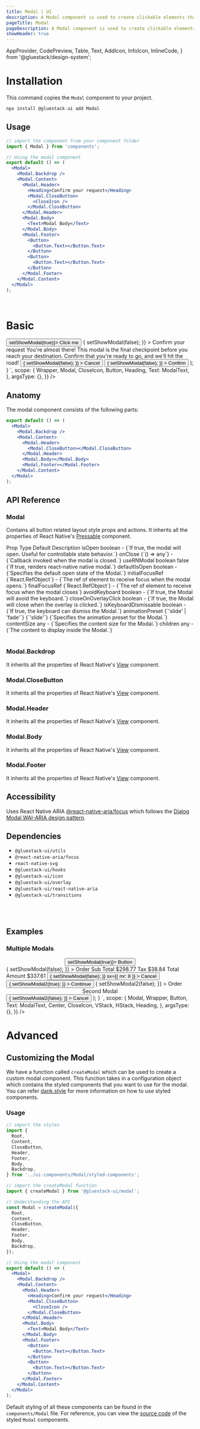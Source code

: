 ```yaml
---
title: Modal | UI
description: A Modal component is used to create clickable elements that perform an action when pressed.
pageTitle: Modal
pageDescription: A Modal component is used to create clickable elements that perform an action when pressed.
showHeader: true
---
```



<Meta title="components/Modal" />

  AppProvider,
  CodePreview,
  Table,
  Text,
  AddIcon,
  InfoIcon,
  InlineCode,
} from '@gluestack/design-system';


# Installation

This command copies the `Modal` component to your project.

```jsx
npx install @gluestack-ui add Modal
```

## Usage

```jsx
// import the component from your component folder
import { Modal } from 'components';

// Using the modal component
export default () => (
  <Modal>
    <Modal.Backdrop />
    <Modal.Content>
      <Modal.Header>
        <Heading>Confirm your request</Heading>
        <Modal.CloseButton>
          <CloseIcon />
        </Modal.CloseButton>
      </Modal.Header>
      <Modal.Body>
        <Text>Modal Body</Text>
      </Modal.Body>
      <Modal.Footer>
        <Button>
          <Button.Text></Button.Text>
        </Button>
        <Button>
          <Button.Text></Button.Text>
        </Button>
      </Modal.Footer>
    </Modal.Content>
  </Modal>
);
```

<br />

# Basic

<AppProvider>
  <CodePreview
    showComponentRenderer={true}
    showArgsController={false}
    metaData={{
      code: `
function App(){
  const [showModal, setShowModal] = React.useState(false);
  return (<Wrapper>
            <Button onPress={() => setShowModal(true)}>
              <Button.Text>Click me</Button.Text>
            </Button>
            <Modal
              isOpen={showModal}
              onClose={() => {
              setShowModal(false);
               }}
            >
              <Modal.Backdrop />
              <Modal.Content>
                <Modal.Header>
                  <Heading fontSize="$md">Confirm your request</Heading>
                  <Modal.CloseButton>
                    <CloseIcon sx={{ w: 16, h: 16 }} />
                  </Modal.CloseButton>
                </Modal.Header>
                <Modal.Body>
                  <Text fontSize="$sm">
                    You're almost there! This modal is the final checkpoint before you reach your destination. Confirm that you're ready to go, and we'll hit the road!
                  </Text>
                </Modal.Body>
                <Modal.Footer>
                  <Button
                    variant="outline"
                    action="secondary"
                    mr="$3"
                    onPress={() => {
                      setShowModal(false);
                    }}
                  >
                    <Button.Text>Cancel</Button.Text>
                  </Button>
                  <Button
                    action="primary"
                    onPress={() => {
                      setShowModal(false);
                    }}
                  >
                    <Button.Text>Confirm</Button.Text>
                  </Button>
                </Modal.Footer>
              </Modal.Content>
            </Modal>
          </Wrapper>
        );
      }
`,
      scope: {
        Wrapper,
        Modal,
        CloseIcon,
        Button,
        Heading,
        Text: ModalText,
      },
      argsType: {},
    }}
  />
</AppProvider>
<br />

## Anatomy

The modal component consists of the following parts:

```jsx
export default () => (
  <Modal>
    <Modal.Backdrop />
    <Modal.Content>
      <Modal.Header>
        <Modal.CloseButton></Modal.CloseButton>
      </Modal.Header>
      <Modal.Body></Modal.Body>
      <Modal.Footer></Modal.Footer>
    </Modal.Content>
  </Modal>
);
```

## API Reference

### Modal

Contains all button related layout style props and actions.
It inherits all the properties of React Native's [Pressable](https://reactnative.dev/docs/pressable#props) component.

<AppProvider>
  <Table>
    <Table.THead>
      <Table.TR>
        <Table.TH>
          <Table.TText>Prop</Table.TText>
        </Table.TH>
        <Table.TH>
          <Table.TText>Type</Table.TText>
        </Table.TH>
        <Table.TH>
          <Table.TText>Default</Table.TText>
        </Table.TH>
        <Table.TH>
          <Table.TText>Description</Table.TText>
        </Table.TH>
      </Table.TR>
    </Table.THead>
    <Table.TBody>
      <Table.TR>
        <Table.TD>
          <Table.TText>
            <InlineCode>isOpen</InlineCode>
          </Table.TText>
        </Table.TD>
        <Table.TD>
          <Table.TText>boolean</Table.TText>
        </Table.TD>
        <Table.TD>
          <Table.TText>-</Table.TText>
        </Table.TD>
        <Table.TD>
          <Table.TText>{`If true, the modal will open. Useful for controllable state behavior.`}</Table.TText>
        </Table.TD>
      </Table.TR>
      <Table.TR>
        <Table.TD>
          <Table.TText>
            <InlineCode>onClose</InlineCode>
          </Table.TText>
        </Table.TD>
        <Table.TD>
          <Table.TText>{`() => any`}</Table.TText>
        </Table.TD>
        <Table.TD>
          <Table.TText>-</Table.TText>
        </Table.TD>
        <Table.TD>
          <Table.TText>{`Callback invoked when the modal is closed.`}</Table.TText>
        </Table.TD>
      </Table.TR>
      <Table.TR>
        <Table.TD>
          <Table.TText>
            <InlineCode>useRNModal</InlineCode>
          </Table.TText>
        </Table.TD>
        <Table.TD>
          <Table.TText>boolean</Table.TText>
        </Table.TD>
        <Table.TD>
          <Table.TText>false</Table.TText>
        </Table.TD>
        <Table.TD>
          <Table.TText>{`If true, renders react-native native modal.`}</Table.TText>
        </Table.TD>
      </Table.TR>
      <Table.TR>
        <Table.TD>
          <Table.TText>
            <InlineCode>defaultIsOpen</InlineCode>
          </Table.TText>
        </Table.TD>
        <Table.TD>
          <Table.TText>boolean</Table.TText>
        </Table.TD>
        <Table.TD>
          <Table.TText>-</Table.TText>
        </Table.TD>
        <Table.TD>
          <Table.TText>{`Specifies the default open state of the Modal.`}</Table.TText>
        </Table.TD>
      </Table.TR>
      <Table.TR>
        <Table.TD>
          <Table.TText>
            <InlineCode>initialFocusRef</InlineCode>
          </Table.TText>
        </Table.TD>
        <Table.TD>
          <Table.TText>{`React.RefObject<any>`}</Table.TText>
        </Table.TD>
        <Table.TD>
          <Table.TText>-</Table.TText>
        </Table.TD>
        <Table.TD>
          <Table.TText>{`The ref of element to receive focus when the modal opens.`}</Table.TText>
        </Table.TD>
      </Table.TR>
      <Table.TR>
        <Table.TD>
          <Table.TText>
            <InlineCode>finalFocusRef</InlineCode>
          </Table.TText>
        </Table.TD>
        <Table.TD>
          <Table.TText>{`React.RefObject<any>`}</Table.TText>
        </Table.TD>
        <Table.TD>
          <Table.TText>-</Table.TText>
        </Table.TD>
        <Table.TD>
          <Table.TText>{`The ref of element to receive focus when the modal closes`}</Table.TText>
        </Table.TD>
      </Table.TR>
      <Table.TR>
        <Table.TD>
          <Table.TText>
            <InlineCode>avoidKeyboard</InlineCode>
          </Table.TText>
        </Table.TD>
        <Table.TD>
          <Table.TText>boolean</Table.TText>
        </Table.TD>
        <Table.TD>
          <Table.TText>-</Table.TText>
        </Table.TD>
        <Table.TD>
          <Table.TText>{`If true, the Modal will avoid the keyboard.`}</Table.TText>
        </Table.TD>
      </Table.TR>
      <Table.TR>
        <Table.TD>
          <Table.TText>
            <InlineCode>closeOnOverlayClick</InlineCode>
          </Table.TText>
        </Table.TD>
        <Table.TD>
          <Table.TText>boolean</Table.TText>
        </Table.TD>
        <Table.TD>
          <Table.TText>-</Table.TText>
        </Table.TD>
        <Table.TD>
          <Table.TText>{`If true, the Modal will close when the overlay is clicked.`}</Table.TText>
        </Table.TD>
      </Table.TR>
      <Table.TR>
        <Table.TD>
          <Table.TText>
            <InlineCode>isKeyboardDismissable</InlineCode>
          </Table.TText>
        </Table.TD>
        <Table.TD>
          <Table.TText>boolean</Table.TText>
        </Table.TD>
        <Table.TD>
          <Table.TText>-</Table.TText>
        </Table.TD>
        <Table.TD>
          <Table.TText>{`If true, the keyboard can dismiss the Modal.`}</Table.TText>
        </Table.TD>
      </Table.TR>
      <Table.TR>
        <Table.TD>
          <Table.TText>
            <InlineCode>animationPreset</InlineCode>
          </Table.TText>
        </Table.TD>
        <Table.TD>
          <Table.TText>{`'slide' | 'fade'`}</Table.TText>
        </Table.TD>
        <Table.TD>
          <Table.TText>{`'slide'`}</Table.TText>
        </Table.TD>
        <Table.TD>
          <Table.TText>{`Specifies the animation preset for the Modal.`}</Table.TText>
        </Table.TD>
      </Table.TR>
      <Table.TR>
        <Table.TD>
          <Table.TText>
            <InlineCode>contentSize</InlineCode>
          </Table.TText>
        </Table.TD>
        <Table.TD>
          <Table.TText>any</Table.TText>
        </Table.TD>
        <Table.TD>
          <Table.TText>-</Table.TText>
        </Table.TD>
        <Table.TD>
          <Table.TText>{`Specifies the content size for the Modal.`}</Table.TText>
        </Table.TD>
      </Table.TR>
      <Table.TR>
        <Table.TD>
          <Table.TText>
            <InlineCode>children</InlineCode>
          </Table.TText>
        </Table.TD>
        <Table.TD>
          <Table.TText>any</Table.TText>
        </Table.TD>
        <Table.TD>
          <Table.TText>-</Table.TText>
        </Table.TD>
        <Table.TD>
          <Table.TText>{`The content to display inside the Modal.`}</Table.TText>
        </Table.TD>
      </Table.TR>
    </Table.TBody>
  </Table>
</AppProvider>

### Modal.Backdrop

It inherits all the properties of React Native's [View](https://reactnative.dev/docs/view#props) component.

### Modal.CloseButton

It inherits all the properties of React Native's [View](https://reactnative.dev/docs/view#props) component.

### Modal.Header

It inherits all the properties of React Native's [View](https://reactnative.dev/docs/view#props) component.

### Modal.Body

It inherits all the properties of React Native's [View](https://reactnative.dev/docs/view#props) component.

### Modal.Footer

It inherits all the properties of React Native's [View](https://reactnative.dev/docs/view#props) component.

## Accessibility

Uses React Native ARIA [@react-native-aria/focus](https://react-native-aria.geekyants.com/docs/FocusScope) which follows the [Dialog Modal WAI-ARIA design pattern](https://www.w3.org/WAI/ARIA/apg/#dialog_modal).

## Dependencies

- `@gluestack-ui/utils`
- `@react-native-aria/focus`
- `react-native-svg`
- `@gluestack-ui/hooks`
- `@gluestack-ui/icon`
- `@gluestack-ui/overlay`
- `@gluestack-ui/react-native-aria`
- `@gluestack-ui/transitions`

<br />
<br />

## Examples

### Multiple Modals

<AppProvider>
  <CodePreview
    showComponentRenderer={true}
    showArgsController={false}
    metaData={{
      code: `
function App(){
  const [showModal, setShowModal] = React.useState(false);
  const [showModal2, setShowModal2] = React.useState(false);
    return (<Wrapper>
      <Center h={300}>
        <Button onPress={() => setShowModal(true)}>
          <Button.Text>Button</Button.Text>
        </Button>
      </Center>
      <Modal
        isOpen={showModal}
        onClose={() => {
          setShowModal(false);
        }}
      >
        <Modal.Backdrop />
        <Modal.Content>
          <Modal.CloseButton>
            <CloseIcon sx={{ w: 16, h: 16 }} />
          </Modal.CloseButton>
          <Modal.Header>
            <Text variant="modalHeader">Order</Text>
          </Modal.Header>
          <Modal.Body>
            <VStack space="sm">
              <HStack
                sx={{
                  alignItems: 'center',
                  justifyContent: 'space-between',
                }}
              >
                <Text sx={{ fontWeight: '$medium' }}>Sub Total</Text>
                <Text sx={{ color: '$blueGray400' }}>$298.77</Text>
              </HStack>
              <HStack
                sx={{
                  alignItems: 'center',
                  justifyContent: 'space-between',
                }}
              >
                <Text sx={{ fontWeight: '$medium' }}>Tax</Text>
                <Text sx={{ color: '$blueGray400' }}>$38.84</Text>
              </HStack>
              <HStack
                sx={{
                  alignItems: 'center',
                  justifyContent: 'space-between',
                }}
              >
                <Text sx={{ fontWeight: '$medium' }}>Total Amount</Text>
                <Text sx={{ color: '$green500' }}>$337.61</Text>
              </HStack>
            </VStack>
          </Modal.Body>
          <Modal.Footer>
            <Button
              variant="outline"
              onPress={() => {
                setShowModal(false);
              }}
              sx={{ mr: 8 }}
            >
              <Button.Text>Cancel</Button.Text>
            </Button>
            <Button
              onPress={() => {
                setShowModal2(true);
              }}
            >
              <Button.Text>Continue</Button.Text>
            </Button>
          </Modal.Footer>
        </Modal.Content>
      </Modal>
      <Modal
        isOpen={showModal2}
        onClose={() => {
          setShowModal2(false);
        }}
      >
        <Modal.Backdrop />
        <Modal.Content>
          <Modal.CloseButton>
            <CloseIcon sx={{ w: 16, h: 16 }} />
          </Modal.CloseButton>
          <Modal.Header>
            <Text variant="modalHeader">Order</Text>
          </Modal.Header>
          <Modal.Body>
            <Center>
              <Heading>Second Modal</Heading>
            </Center>
          </Modal.Body>
          <Modal.Footer>
            <Button
              onPress={() => {
                setShowModal2(false);
              }}
            >
              <Button.Text>Cancel</Button.Text>
            </Button>
          </Modal.Footer>
        </Modal.Content>
      </Modal>
    </Wrapper>);
}
`,
      scope: {
        Modal,
        Wrapper,
        Button,
        Text: ModalText,
        Center,
        CloseIcon,
        VStack,
        HStack,
        Heading,
      },
      argsType: {},
    }}
  />
</AppProvider>

<br />

# Advanced

## Customizing the Modal

We have a function called `createModal` which can be used to create a custom modal component. This function takes in a configuration object which contains the styled components that you want to use for the modal. You can refer [dank.style](https://dank.style/) for more information on how to use styled components.

### Usage

```jsx
// import the styles
import {
  Root,
  Content,
  CloseButton,
  Header,
  Footer,
  Body,
  Backdrop,
} from '../ui-components/Modal/styled-components';

// import the createModal function
import { createModal } from '@gluestack-ui/modal';

// Understanding the API
const Modal = createModal({
  Root,
  Content,
  CloseButton,
  Header,
  Footer,
  Body,
  Backdrop,
});

// Using the modal component
export default () => (
  <Modal>
    <Modal.Backdrop />
    <Modal.Content>
      <Modal.Header>
        <Heading>Confirm your request</Heading>
        <Modal.CloseButton>
          <CloseIcon />
        </Modal.CloseButton>
      </Modal.Header>
      <Modal.Body>
        <Text>Modal Body</Text>
      </Modal.Body>
      <Modal.Footer>
        <Button>
          <Button.Text></Button.Text>
        </Button>
        <Button>
          <Button.Text></Button.Text>
        </Button>
      </Modal.Footer>
    </Modal.Content>
  </Modal>
);
```

Default styling of all these components can be found in the `components/Modal` file. For reference, you can view the [source code](https://github.com/gluestack/gluestack-ui/blob/development/example/storybook/src/ui-components/Modal/index.tsx) of the styled `Modal` components.
